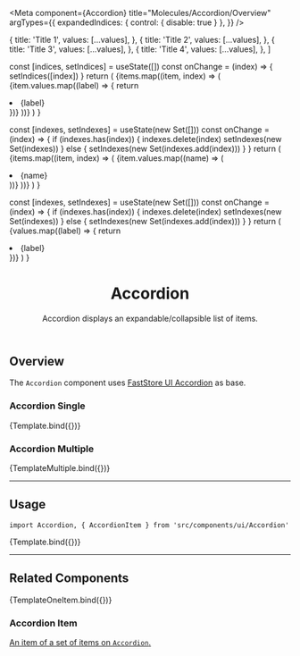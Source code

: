 

<Meta
  component={Accordion}
  title="Molecules/Accordion/Overview"
  argTypes={{
    expandedIndices: { control: { disable: true } },
  }}
/>


  {
    title: 'Title 1',
    values: [...values],
  },
  {
    title: 'Title 2',
    values: [...values],
  },
  {
    title: 'Title 3',
    values: [...values],
  },
  {
    title: 'Title 4',
    values: [...values],
  },
]

  const [indices, setIndices] = useState([])
  const onChange = (index) => {
    setIndices([index])
  }
  return (
    <Accordion expandedIndices={indices} onChange={onChange}>
      {items.map((item, index) => (
        <AccordionItem
          key={item.title}
          isExpanded={indices.includes(index)}
          buttonLabel={item.title}
        >
          <UIList>
            {item.values.map((label) => {
              return <li key={label}>{label}</li>
            })}
          </UIList>
        </AccordionItem>
      ))}
    </Accordion>
  )
}

  const [indexes, setIndexes] = useState(new Set([]))
  const onChange = (index) => {
    if (indexes.has(index)) {
      indexes.delete(index)
      setIndexes(new Set(indexes))
    } else {
      setIndexes(new Set(indexes.add(index)))
    }
  }
  return (
    <Accordion expandedIndices={indexes} onChange={onChange}>
      {items.map((item, index) => (
        <AccordionItem
          key={item.title}
          isExpanded={indexes.has(index)}
          buttonLabel={item.title}
        >
          <UIList>
            {item.values.map((name) => (
              <li key={name}>{name}</li>
            ))}
          </UIList>
        </AccordionItem>
      ))}
    </Accordion>
  )
}

  const [indexes, setIndexes] = useState(new Set([]))
  const onChange = (index) => {
    if (indexes.has(index)) {
      indexes.delete(index)
      setIndexes(new Set(indexes))
    } else {
      setIndexes(new Set(indexes.add(index)))
    }
  }
  return (
    <Accordion expandedIndices={indexes} onChange={onChange}>
      <AccordionItem isExpanded={indexes.has(0)} buttonLabel="Title 1">
        <UIList>
          {values.map((label) => {
            return <li key={label}>{label}</li>
          })}
        </UIList>
      </AccordionItem>
    </Accordion>
  )
}

<header>

# Accordion

Accordion displays an expandable/collapsible list of items.

</header>

## Overview

The `Accordion` component uses [FastStore UI Accordion](https://www.faststore.dev/reference/ui/molecules/Accordion) as base.

### Accordion Single

<Canvas>
  <Story name="overview-default">{Template.bind({})}</Story>
</Canvas>

### Accordion Multiple

<Canvas>
  <Story name="overview-multiple-expanded">{TemplateMultiple.bind({})}</Story>
</Canvas>

---

## Usage

`import Accordion, { AccordionItem } from 'src/components/ui/Accordion'`

<Canvas>
  <Story name="default">{Template.bind({})}</Story>
</Canvas>

<ArgsTable story="default" />

---

## Related Components

<Canvas>
  <Story style={{ width: '50%' }} name="related-accordion-item">
    {TemplateOneItem.bind({})}
  </Story>
</Canvas>

<article className="sbdocs-section-text">
  <h3>Accordion Item</h3>
  <a href="#">
    <p>
      An item of a set of items on <code>Accordion</code>.
    </p>
  </a>
</article>
